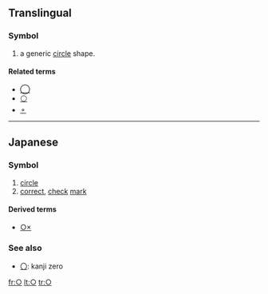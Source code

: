 {{character info|codepoint=U+25CB|script=Geometric Shapes|name=White Circle|category=-}}
{{also|Appendix:Variations of "o"}}
==Translingual==

===Symbol===
{{infl|mul|symbol}}

# a generic [[circle]] shape.

====Related terms====
* [[◯]]
* [[⚪]]
* [[⚬]]

----

==Japanese==

===Symbol===
{{ja-pos|k<!-- ??? -->|symbol|hira=まる|rom=maru}}

# [[circle]]
# [[correct]], [[check]] [[mark]]

====Derived terms====
* [[○×]]

===See also===
* [[〇]]: kanji zero

[[fr:○]]
[[lt:○]]
[[tr:○]]
